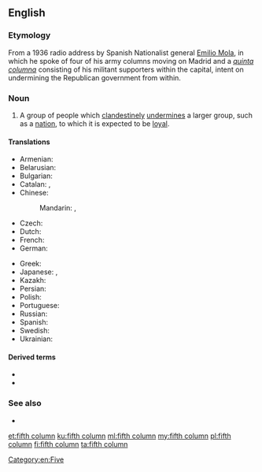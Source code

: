 ==English==
{{wikipedia}}

===Etymology===
From a 1936 radio address by Spanish Nationalist general [[w:Emilio Mola|Emilio Mola]], in which he spoke of four of his army columns moving on Madrid and a ''[[quinta columna]]'' consisting of his militant supporters within the capital, intent on undermining the Republican government from within.

===Noun===
{{en-noun|head=[[fifth]] [[column]]}}

# {{label|en|dated}} A group of people which [[clandestine]]ly [[undermine]]s a larger group, such as a [[nation]], to which it is expected to be [[loyal]].

====Translations====
{{trans-top|a group of people which clandestinely undermines a larger group, such as a nation, to which it is expected to be loyal}}
* Armenian: {{t|hy|հինգերորդ շարասյուն|sc=Armn}}
* Belarusian: {{t|be|пятая калона|f|tr=pjátaja kalóna|sc=Cyrl}}
* Bulgarian: {{t|bg|пета колона|f|tr=péta kolóna|sc=Cyrl}}
* Catalan: {{t|ca|cinquena columna|f}}, {{t|ca|quinta columna|f}}
* Chinese:
*: Mandarin: {{t+|cmn|第五縱隊|sc=Hani}}, {{t|cmn|第五纵队|tr=dì wǔ zòngduì|sc=Hani}}
* Czech: {{t|cs|pátá kolona|f}}
* Dutch: {{t|nl|vijfde colonne|m|f}}
* French: {{t+|fr|cinquième colonne|f}}
* German: {{t|de|Fünfte Kolonne|f}}
{{trans-mid}}
* Greek: {{t|el|πέμπτη φάλαγγα|sc=Grek}}
* Japanese: {{t|ja|第五列|tr=だいごれつ, daigoretsu|sc=Jpan}}, {{t|ja|第5列|tr=だいごれつ, daigoretsu|alt=第５列|sc=Jpan}}
* Kazakh: {{t|kk|бесінші лек|sc=Cyrl}}
* Persian: {{t|fa|ستون پنجم|tr=sotun panjom|sc=fa-Arab}}
* Polish: {{t+|pl|piąta kolumna|f}}
* Portuguese: {{t|pt|quinta coluna|f}}
* Russian: {{t+|ru|пя́тая коло́нна|f}}
* Spanish: {{t+|es|quinta columna|f}}
* Swedish: {{t|sv|femte kolonn|c}}
* Ukrainian: {{t|uk|п'ята колона|f|tr=p'játa kolóna|sc=Cyrl}}
{{trans-bottom}}

====Derived terms====
* {{l|en|fifth columnism}}
* {{l|en|fifth columnist}}

===See also===
* {{l|en|agent provocateur}}

[[Category:en:Five]]

[[et:fifth column]]
[[ku:fifth column]]
[[ml:fifth column]]
[[my:fifth column]]
[[pl:fifth column]]
[[fi:fifth column]]
[[ta:fifth column]]